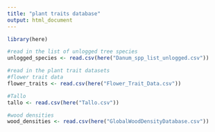 ```yaml
---
title: "plant traits database"
output: html_document
---
```


```r
library(here)
```

```r
#read in the list of unlogged tree species
unlogged_species <- read.csv(here("Danum_spp_list_unlogged.csv"))
```

```r
#read in the plant trait datasets
#flower trait data
flower_traits <- read.csv(here("Flower_Trait_Data.csv"))

#Tallo
tallo <- read.csv(here("Tallo.csv"))

#wood densities
wood_densities <- read.csv(here("GlobalWoodDensityDatabase.csv"))


```

